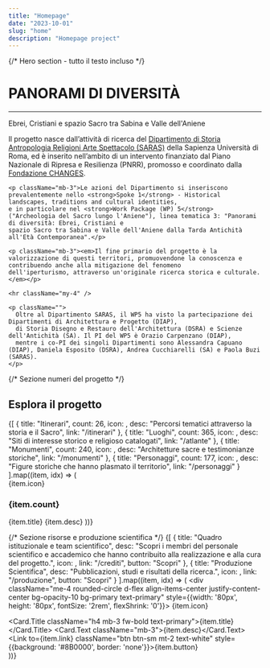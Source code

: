 ```yaml
---
title: "Homepage"
date: "2023-10-01"
slug: "home"
description: "Homepage project"
---
```



<LogoBar />

{/* Hero section - tutto il testo incluso */}
<Container className="py-5 mb-5 px-0">
  <div className="text-center mb-4">
    <h1 className="fw-bold text-primary">PANORAMI DI DIVERSITÀ</h1>
    <hr className="mx-auto bg-primary b-0" style={{width: '80px', height: '2px', opacity: 1 }} />
    <p className="lead mb-4">Ebrei, Cristiani e spazio Sacro tra Sabina e Valle dell'Aniene</p>
  </div>

  <Card className="border-0 shadow-sm p-4">
<p className="mb-3">
    Il progetto nasce dall’attività di ricerca del 
    <a href="https://saras.web.uniroma1.it/it" className="text-decoration-none ms-1 text-primary">Dipartimento di Storia Antropologia Religioni Arte Spettacolo (SARAS)</a> 
    della Sapienza Università di Roma, ed è inserito nell’ambito di un intervento finanziato dal 
    Piano Nazionale di Ripresa e Resilienza (PNRR), promosso e coordinato dalla 
    <a href="https://www.fondazionechanges.org" className="text-decoration-none ms-1 text-primary">Fondazione CHANGES</a>.
</p>

    <p className="mb-3">Le azioni del Dipartimento si inseriscono prevalentemente nello <strong>Spoke 1</strong> - Historical landscapes, traditions and cultural identities, 
    e in particolare nel <strong>Work Package (WP) 5</strong> ("Archeologia del Sacro lungo l'Aniene"), linea tematica 3: "Panorami di diversità: Ebrei, Cristiani e 
    spazio Sacro tra Sabina e Valle dell'Aniene dalla Tarda Antichità all'Età Contemporanea".</p>

    <p className="mb-3"><em>Il fine primario del progetto è la valorizzazione di questi territori, promuovendone la conoscenza e contribuendo anche alla mitigazione del fenomeno 
    dell'iperturismo, attraverso un'originale ricerca storica e culturale.</em></p>

    <hr className="my-4" />

    <p className="">
      Oltre al Dipartimento SARAS, il WP5 ha visto la partecipazione dei Dipartimenti di Architettura e Progetto (DIAP), 
      di Storia Disegno e Restauro dell'Architettura (DSRA) e Scienze dell'Antichità (SA). Il PI del WP5 è Orazio Carpenzano (DIAP), 
      mentre i co-PI dei singoli Dipartimenti sono Alessandra Capuano (DIAP), Daniela Esposito (DSRA), Andrea Cucchiarelli (SA) e Paola Buzi (SARAS).
    </p>
  </Card>
</Container>

{/* Sezione numeri del progetto */}
<Container className="my-5">
  <h2 className="text-center fw-light mb-5 position-relative">
    <span className="px-3 bg-white text-primary position-relative z-1">Esplora il progetto</span>
    <span className="position-absolute top-50 start-0 end-0 border-top border-primary opacity-50" style={{height: '1px'}}></span>
  </h2>

  
  <Row className="g-4">
    {[
      { title: "Itinerari", count: 26, icon: <Signpost />, desc: "Percorsi tematici attraverso la storia e il Sacro", link: "/itinerari" },
      { title: "Luoghi", count: 365, icon: <GeoAlt />, desc: "Siti di interesse storico e religioso catalogati", link: "/atlante" },
      { title: "Monumenti", count: 240, icon: <Building />, desc: "Architetture sacre e testimonianze storiche", link: "/monumenti" },
      { title: "Personaggi", count: 177, icon: <People />, desc: "Figure storiche che hanno plasmato il territorio", link: "/personaggi" }
    ].map((item, idx) => (
      <Col key={idx} md={3} sm={6}>
        <Card className="h-100 border-0 shadow-sm text-center rounded-3">
          <Card.Body className="d-flex flex-column justify-content-center p-4">
            <div className="mb-3 mx-auto rounded-circle d-flex align-items-center justify-content-center bg-opacity-10 bg-primary text-primary" style={{width: '70px', height: '70px', fontSize: '1.75rem'}}>
              {item.icon}
            </div>
            <h3 className="mb-3 fw-bold text-primary">{item.count}</h3>
            <Card.Title className="mb-2 fw-bold">{item.title}</Card.Title>
            <Card.Text className="text-muted small mb-0">{item.desc}</Card.Text>
            <Link to={item.link} className="stretched-link"></Link>
          </Card.Body>
        </Card>
      </Col>
    ))}
  </Row>
</Container>

{/* Sezione risorse e produzione scientifica */}
<Container className="my-5">
  <Row className="g-4">
    {[
      {
        title: "Quadro istituzionale e team scientifico",
        desc: "Scopri i membri del personale scientifico e accademico che hanno contribuito alla realizzazione e alla cura del progetto.",
        icon: <PeopleFill />,
        link: "/crediti",
        button: "Scopri"
      },
      {
        title: "Produzione Scientifica",
        desc: "Pubblicazioni, studi e risultati della ricerca.",
        icon: <JournalText />,
        link: "/produzione",
        button: "Scopri"
      }
    ].map((item, idx) => (
      <Col key={idx} md={6}>
        <Card className="h-100 border-0 shadow-sm d-flex flex-row align-items-center p-4">
          <div className="me-4 rounded-circle d-flex align-items-center justify-content-center bg-opacity-10 bg-primary text-primary" style={{width: '80px', height: '80px', fontSize: '2rem', flexShrink: '0'}}>
            {item.icon}
          </div>
          <div>
            <Card.Title className="h4 mb-3 fw-bold text-primary">{item.title}</Card.Title>
            <Card.Text className="mb-3">{item.desc}</Card.Text>
            <Link to={item.link} className="btn btn-sm mt-2 text-white" style={{background: '#8B0000', border: 'none'}}>{item.button}</Link>
          </div>
        </Card>
      </Col>
    ))}
  </Row>
  <Collabora />
</Container>